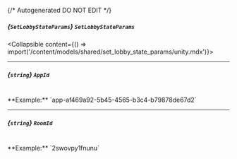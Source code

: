 {/* Autogenerated DO NOT EDIT  */}

##### *{`SetLobbyStateParams`}* `SetLobbyStateParams`
<Collapsible content={() => import('/content/models/shared/set_lobby_state_params/unity.mdx')}>
</Collapsible>

---
##### *{`string`}* `AppId`
<br/>
**Example:** `app-af469a92-5b45-4565-b3c4-b79878de67d2`

---
##### *{`string`}* `RoomId`
<br/>
**Example:** `2swovpy1fnunu`

